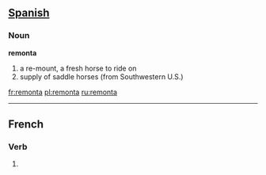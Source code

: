== [[Spanish]] ==

===Noun===
'''remonta'''

# a re-mount, a fresh horse to ride on
# supply of saddle horses (from Southwestern U.S.)

[[fr:remonta]]
[[pl:remonta]]
[[ru:remonta]]

----
==French==

===Verb===
{{fr-verb-form}}

# {{form of|[[third-person|Third-person]] [[singular]] [[past historic]]|remonter|lang=French}}


{{rfc-auto}}